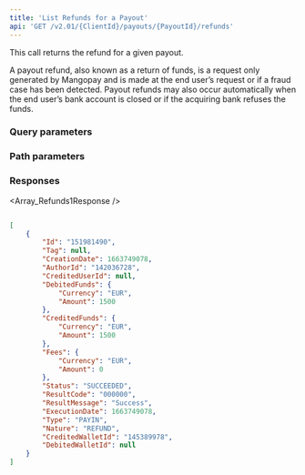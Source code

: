 ```yaml
---
title: 'List Refunds for a Payout'  
api: 'GET /v2.01/{ClientId}/payouts/{PayoutId}/refunds'  
---
```




This call returns the refund for a given payout.   

A payout refund, also known as a return of funds, is a request only generated by Mangopay and is made at the end user’s request or if a fraud case has been detected. Payout refunds may also occur automatically when the end user’s bank account is closed or if the acquiring bank refuses the funds.  

### Query parameters  

<Status />  

<ResultCode />  

<BeforeDate1 />  

<AfterDate1 />  

### Path parameters  

<PayoutId />  

### Responses  

<AccordionGroup><Accordion title="200">  

<Array_Refunds1Response /></Accordion></AccordionGroup>  

<ResponseExample>  

```json 200  

[
    {
        "Id": "151981490",
        "Tag": null,
        "CreationDate": 1663749078,
        "AuthorId": "142036728",
        "CreditedUserId": null,
        "DebitedFunds": {
            "Currency": "EUR",
            "Amount": 1500
        },
        "CreditedFunds": {
            "Currency": "EUR",
            "Amount": 1500
        },
        "Fees": {
            "Currency": "EUR",
            "Amount": 0
        },
        "Status": "SUCCEEDED",
        "ResultCode": "000000",
        "ResultMessage": "Success",
        "ExecutionDate": 1663749078,
        "Type": "PAYIN",
        "Nature": "REFUND",
        "CreditedWalletId": "145389978",
        "DebitedWalletId": null
    }
]  

 ```  

</ResponseExample>  

<RequestExample>  
    <PhpListRefundsPayout />
    <NodeListRefundsPayout />
    <RubyListRefundsPayout />
    <PythonListPayoutRefunds />
</RequestExample>